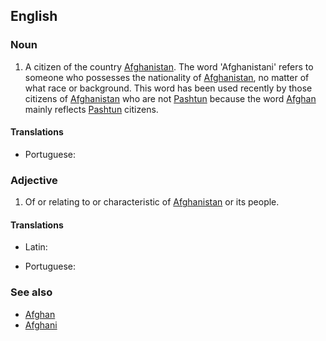 ==English==

===Noun===
{{en-noun}}

# A citizen of the country [[Afghanistan]]. The word 'Afghanistani' refers to someone who possesses the nationality of [[Afghanistan]], no matter of what race or background. This word has been used recently by those citizens of [[Afghanistan]] who are not [[Pashtun]] because the word [[Afghan]] mainly reflects [[Pashtun]] citizens. 

====Translations====
{{trans-top|Afghanistani}}
* Portuguese: {{t+|pt|afegão|m}}
{{trans-mid}}
{{trans-bottom}}

===Adjective===
{{en-adj}}

# Of or relating to or characteristic of [[Afghanistan]] or its people.

====Translations====
{{trans-top|Afghanistani}}
* Latin: {{t-|la|Arianus|m}}
{{trans-mid}}
* Portuguese: {{t+|pt|afegão|m}}
{{trans-bottom}}

===See also===
* [[Afghan]]
* [[Afghani]]